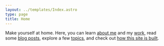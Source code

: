 ```yaml
---
layout: ../templates/Index.astro
type: page
title: Home
---
```



<Abstract size="2">

Make yourself at home. Here, you can learn [about me](/about) and my [work](/about/), read some [blog posts](/posts), explore a few [topics](/tags), and check out [how this site is built](/meta).

</Abstract>

